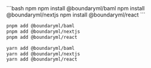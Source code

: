 <CodeBlocks>
```bash npm
npm install @boundaryml/baml
npm install @boundaryml/nextjs
npm install @boundaryml/react
```

```bash pnpm
pnpm add @boundaryml/baml
pnpm add @boundaryml/nextjs
pnpm add @boundaryml/react
```

```bash yarn
yarn add @boundaryml/baml
yarn add @boundaryml/nextjs
yarn add @boundaryml/react
```
</CodeBlocks>
